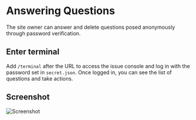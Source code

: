 # Answering Questions
 
The site owner can answer and delete questions posed anonymously through password verification.

## Enter terminal

Add `/terminal` after the URL to access the issue console and log in with the password set in `secret.json`. Once logged in, you can see the list of questions and take actions.

## Screenshot

![Screenshot](./images/answer.png)
